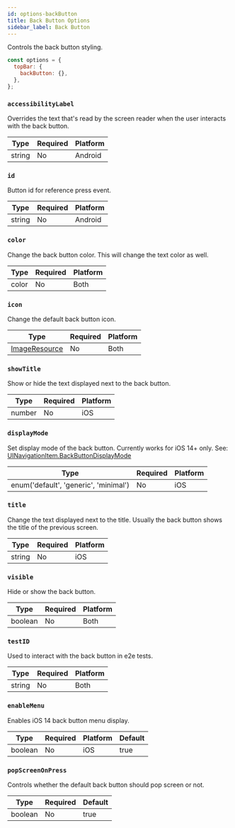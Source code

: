 ```yaml
---
id: options-backButton
title: Back Button Options
sidebar_label: Back Button
---
```


Controls the back button styling.

```js
const options = {
  topBar: {
    backButton: {},
  },
};
```

### `accessibilityLabel`

Overrides the text that's read by the screen reader when the user interacts with the back button.

| Type   | Required | Platform |
| ------ | -------- | -------- |
| string | No       | Android  |

### `id`

Button id for reference press event.

| Type   | Required | Platform |
| ------ | -------- | -------- |
| string | No       | Android  |

### `color`

Change the back button color. This will change the text color as well.

| Type  | Required | Platform |
| ----- | -------- | -------- |
| color | No       | Both     |

### `icon`

Change the default back button icon.

| Type                                       | Required | Platform |
| ------------------------------------------ | -------- | -------- |
| [ImageResource](options-imageResource.mdx) | No       | Both     |

### `showTitle`

Show or hide the text displayed next to the back button.

| Type   | Required | Platform |
| ------ | -------- | -------- |
| number | No       | iOS      |

### `displayMode`

Set display mode of the back button. Currently works for iOS 14+ only.
See: [UINavigationItem.BackButtonDisplayMode
](https://developer.apple.com/documentation/uikit/uinavigationitem/backbuttondisplaymode)

| Type                                  | Required | Platform |
| ------------------------------------- | -------- | -------- |
| enum('default', 'generic', 'minimal') | No       | iOS      |

### `title`

Change the text displayed next to the title. Usually the back button shows the title of the previous screen.

| Type   | Required | Platform |
| ------ | -------- | -------- |
| string | No       | iOS      |

### `visible`

Hide or show the back button.

| Type    | Required | Platform |
| ------- | -------- | -------- |
| boolean | No       | Both     |

### `testID`

Used to interact with the back button in e2e tests.

| Type   | Required | Platform |
| ------ | -------- | -------- |
| string | No       | Both     |

### `enableMenu`

Enables iOS 14 back button menu display.

| Type    | Required | Platform | Default |
| ------- | -------- | -------- | ------- |
| boolean | No       | iOS      | true    |

### `popScreenOnPress`

Controls whether the default back button should pop screen or not.

| Type    | Required | Default |
| ------- | -------- | ------- |
| boolean | No       | true    |
